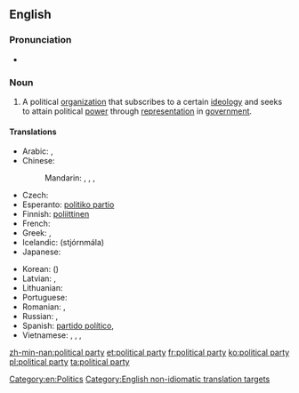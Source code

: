 {{rfd}}
==English==
{{wikipedia}}

===Pronunciation===
* {{audio|En-uk-political party.ogg|Audio (UK)}}

===Noun===
{{en-noun|sg=[[political]] [[party]]|pl=political parties}}

# A political [[organization]] that subscribes to a certain [[ideology]] and seeks to attain political [[power]] through [[representation]] in [[government]].

====Translations====
{{trans-top|political organization}}
* Arabic: {{t|ar|حزب سياسي|m|tr=ḥizb siyaasiyy}},  {{t-|ar|حزب|m|tr=ḥizb}}
* Chinese:
*: Mandarin: {{t+|cmn|政黨|sc=Hani}}, {{t+|cmn|政党|tr=zhèngdǎng|sc=Hani}}, {{t+|cmn|黨|sc=Hani}}, {{t+|cmn|党|tr=dǎng|sc=Hani}}
* Czech: {{t-|cs|politická strana|f}}
* Esperanto: [[politiko partio]]
* Finnish: [[poliittinen#Finnish|poliittinen]] {{t|fi|puolue}}
* French: {{t+|fr|parti politique}}
* Greek: {{t-|el|πολιτικό κόμμα|n|tr=politikó kómma}},  {{qualifier|colloquial}} {{t+|el|κόμμα|n|tr=kómma}}
* Icelandic: (stjórnmála) {{t|is|flokk}}
* Japanese: {{t+|ja|政党|tr=せいとう, seitō}}
{{trans-mid}}
* Korean: {{t+|ko|정당|tr=jeongdang|sc=Hang}} ({{t+|ko|政黨|sc=Hani}})
* Latvian: {{t|lv|politiska partija|f}}, {{t|lv|politiskā partija|f}}
* Lithuanian: {{t|lt|politinė partija|f}}
* Portuguese: {{t|pt|partido político|m}}
* Romanian: {{t|ro|partide politice|n|p}}, {{t|ro|partid politic|n}}
* Russian: {{t|ru|политическая партия|f|tr=politíčeskaja pártija}},  {{t+|ru|партия|f|tr=pártija}}
* Spanish: [[partido político]], {{t|es|partido político|m}}
* Vietnamese: {{t|vi|chánh đảng}}, {{t|vi|政黨}}, {{t|vi|đảng}}, {{t|vi|黨}}
{{trans-bottom}}

[[Category:en:Politics]]
[[Category:English non-idiomatic translation targets]]

[[zh-min-nan:political party]]
[[et:political party]]
[[fr:political party]]
[[ko:political party]]
[[pl:political party]]
[[ta:political party]]